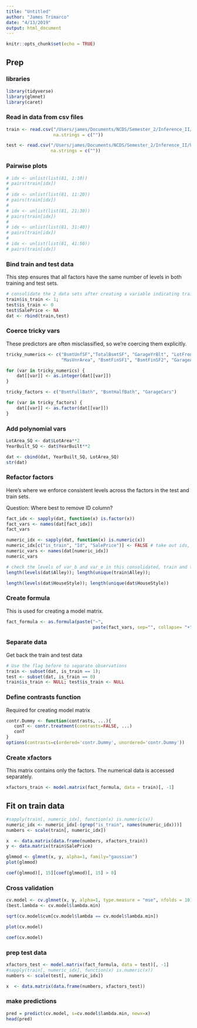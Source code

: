 ```yaml
---
title: "Untitled"
author: "James Trimarco"
date: "4/13/2019"
output: html_document
---
```


```r
knitr::opts_chunk$set(echo = TRUE)
```

## Prep
### libraries
```r
library(tidyverse)
library(glmnet)
library(caret)
```

### Read in data from csv files
```r
train <- read.csv("/Users/james/Documents/NCDS/Semester_2/Inference_II/hw9/house-prices-advanced-regression-techniques/train.csv", 
                  na.strings = c(""))

test <- read.csv("/Users/james/Documents/NCDS/Semester_2/Inference_II/hw9/house-prices-advanced-regression-techniques/test.csv", 
                 na.strings = c(""))
```

### Pairwise plots
```r
# idx <- unlist(list(81, 1:10))
# pairs(train[idx])
# 
# idx <- unlist(list(81, 11:20))
# pairs(train[idx])
# 
# idx <- unlist(list(81, 21:30))
# pairs(train[idx])
# 
# idx <- unlist(list(81, 31:40))
# pairs(train[idx])
# 
# idx <- unlist(list(81, 41:50))
# pairs(train[idx])
```

### Bind train and test data
This step ensures that all factors have the same number of levels in both training and test sets. 
```r
# consolidate the 2 data sets after creating a variable indicating train / test 
train$is_train <- 1; 
test$is_train <- 0
test$SalePrice <- NA
dat <- rbind(train,test)
```


### Coerce tricky vars
These predictors are often misclassified, so we're coercing them explicitly. 
```r
tricky_numerics <- c("BsmtUnfSF","TotalBsmtSF", "GarageYrBlt", "LotFrontage", 
                     "MasVnrArea", "BsmtFinSF1", "BsmtFinSF2", "GarageArea")

for (var in tricky_numerics) {
    dat[[var]] <- as.integer(dat[[var]])
}

tricky_factors <- c("BsmtFullBath", "BsmtHalfBath", "GarageCars")

for (var in tricky_factors) {
    dat[[var]] <- as.factor(dat[[var]])
}
```

### Add polynomial vars
```r
LotArea_SQ <- dat$LotArea**2
YearBuilt_SQ <- dat$YearBuilt**2

dat <- cbind(dat, YearBuilt_SQ, LotArea_SQ)
str(dat)
```


### Refactor factors
Here's where we enforce consistent levels across the factors in the test and train sets. 

Question: Where best to remove ID column?
```r
fact_idx <- sapply(dat, function(x) is.factor(x))   
fact_vars <- names(dat[fact_idx])
fact_vars

numeric_idx <- sapply(dat, function(x) is.numeric(x))
numeric_idx[c("is_train", "Id", "SalePrice")] <- FALSE # take out ids, flags, response
numeric_vars <- names(dat[numeric_idx])
numeric_vars

# check the levels of var_b and var_e in this consolidated, train and test data sets
length(levels(dat$Alley)); length(unique(train$Alley));

length(levels(dat$HouseStyle)); length(unique(dat$HouseStyle))
```

### Create formula
This is used for creating a model matrix. 
```r
fact_formula <- as.formula(paste("~", 
                                 paste(fact_vars, sep="", collapse= "+")))
```

### Separate data
Get back the train and test data
```r
# Use the flag before to separate observations
train <- subset(dat, is_train == 1); 
test <- subset(dat, is_train == 0)
train$is_train <- NULL; test$is_train <- NULL
```

### Define contrasts function
Required for creating model matrix
```r
contr.Dummy <- function(contrasts, ...){
   conT <- contr.treatment(contrasts=FALSE, ...)
   conT
}
options(contrasts=c(ordered='contr.Dummy', unordered='contr.Dummy'))
```

### Create xfactors
This matrix contains only the factors. The numerical data is accessed separately.
```r
xfactors_train <- model.matrix(fact_formula, data = train)[, -1]
```

## Fit on train data
```r
#sapply(train[, numeric_idx], function(x) is.numeric(x))
numeric_idx <- numeric_idx[-(grep("is_train", names(numeric_idx)))]
numbers <- scale(train[, numeric_idx])

x  <- data.matrix(data.frame(numbers, xfactors_train))
y <- data.matrix(train$SalePrice)

glmmod <- glmnet(x, y, alpha=1, family="gaussian")
plot(glmmod)

coef(glmmod)[, 15][coef(glmmod)[, 15] > 0]
```

### Cross validation
```r
cv.model <- cv.glmnet(x, y, alpha=1, type.measure = "mse", nfolds = 10)
(best.lambda <- cv.model$lambda.min)

sqrt(cv.model$cvm[cv.model$lambda == cv.model$lambda.min])

plot(cv.model)

coef(cv.model)
```
### prep test data
```r
xfactors_test <- model.matrix(fact_formula, data = test)[, -1]
#sapply(train[, numeric_idx], function(x) is.numeric(x))
numbers <- scale(test[, numeric_idx])

x  <- data.matrix(data.frame(numbers, xfactors_test))
```

### make predictions
```r
pred = predict(cv.model, s=cv.model$lambda.min, newx=x)
head(pred)
```

